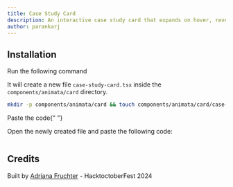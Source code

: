 ```yaml
---
title: Case Study Card
description: An interactive case study card that expands on hover, revealing a hidden tab with a clickable link to read comments.
author: parankarj
---
```


<ComponentPreview name="card-case-study-card--docs" />

## Installation

<Step>Run the following command</Step>

It will create a new file `case-study-card.tsx` inside the `components/animata/card` directory.

```bash
mkdir -p components/animata/card && touch components/animata/card/case-study-card.tsx
```

<Step>Paste the code</Step>{" "}

Open the newly created file and paste the following code:

```jsx file=<rootDir>/animata/card/case-study-card.tsx

```

</Steps>

## Credits

Built by [Adriana Fruchter](https://github.com/webdevNYC) - HacktoctoberFest 2024
